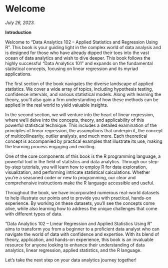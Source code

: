 # Welcome {.unnumbered}

*July 26, 2023.*

**Introduction**

Welcome to "Data Analytics 102 -- Applied Statistics and Regression Using R". This book is your guiding light in the complex world of data analysis and is designed for those who have already dipped their toes into the vast ocean of data analytics and wish to dive deeper. This book follows the highly successful "Data Analytics 101" and expands on the fundamental statistical concepts, focusing on linear regression and its myriad applications.

The first section of the book navigates the diverse landscape of applied statistics. We cover a wide array of topics, including hypothesis testing, confidence intervals, and various statistical models. Along with learning the theory, you'll also gain a firm understanding of how these methods can be applied in the real world to yield valuable insights.

In the second section, we will venture into the heart of linear regression, where we'll delve into the concepts, theory, and applicability of this powerful statistical technique. This includes a detailed examination of the principles of linear regression, the assumptions that underpin it, the concept of multicollinearity, outlier analysis, and much more. Each theoretical concept is accompanied by practical examples that illustrate its use, making the learning process engaging and exciting. 

One of the core components of this book is the R programming language, a powerful tool in the field of statistics and data analytics. Through our step-by-step tutorials, you will learn how to employ R for data exploration, visualization, and performing intricate statistical calculations. Whether you're a seasoned coder or new to programming, our clear and comprehensive instructions make the R language accessible and useful. 

Throughout the book, we have incorporated numerous real-world datasets to help illustrate our points and to provide you with practical, hands-on experience. By working on these datasets, you'll see the concepts come alive, while also learning how to address the unique challenges that come with different types of data.

"Data Analytics 102 -- Linear Regression and Applied Statistics Using R" aims to transform you from a beginner to a proficient data analyst who can navigate the world of data with confidence and expertise. With its blend of theory, application, and hands-on experience, this book is an invaluable resource for anyone looking to enhance their understanding of data analytics, linear regression, applied statistics, and the R language.

Let's take the next step on your data analytics journey together!
